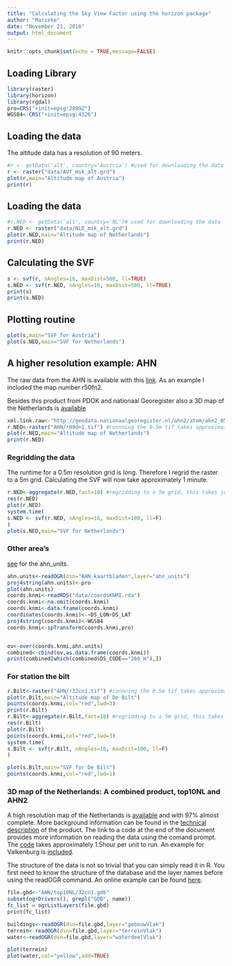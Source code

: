```yaml
---
title: "Calculating the Sky View Factor using the horizon package"
author: "Marieke"
date: "November 21, 2016"
output: html_document
---
```


```r
knitr::opts_chunk$set(echo = TRUE,message=FALSE)
```

## Loading Library
```r
library(raster)
library(horizon)
library(rgdal)
pro=CRS("+init=epsg:28992")
WGS84<-CRS("+init=epsg:4326")
```

## Loading the data
The altitude data has a resolution of 90 meters. 
```r
#r <- getData('alt', country='Austria') #used for downloading the data
r <- raster("data/AUT_msk_alt.grd")
plot(r,main="Altitude map of Austria")
print(r)

```

## Loading the data
```r
#r.NED <- getData('alt', country='NL')# used for downloading the data
r.NED <- raster("data/NLD_msk_alt.grd")
plot(r.NED,main="Altitude map of Netherlands")
print(r.NED)

```

## Calculating the SVF

```r
s <- svf(r, nAngles=16, maxDist=500, ll=TRUE)
s.NED <- svf(r.NED, nAngles=16, maxDist=500, ll=TRUE)
print(s)
print(s.NED)
```

## Plotting routine

```r
plot(s,main="SVF for Austria")
plot(s.NED,main="SVF for Netherlands")
```

## A higher resolution example: AHN
The raw data from the AHN is available with this [link](http://geodata.nationaalgeoregister.nl/ahn2/atom/ahn2_05m_ruw.xml). As an example I included the map number r50fn2.

Besides this product from PDOK and nationaal Georegister also a 3D map of the Netherlands is [available](https://www.pdok.nl/nl/producten/pdok-downloads/basisregistratie-topografie/3d-kaart-nl)

```r
xml.link.raw<-"http://geodata.nationaalgeoregister.nl/ahn2/atom/ahn2_05m_ruw.xml" 
r.NED<-raster("AHN/r09dn1.tif") #runnning the 0.5m tif takes approximately 2 hours
plot(r.NED,main="Altitude map of Netherlands")
print(r.NED)
```

### Regridding the data
The runtime for a 0.5m resolution grid is long. Therefore I regrid the raster to a 5m grid. Calculating the SVF will now take approximately 1 minute.
```r
r.NED<-aggregate(r.NED,fact=10) #regridding to a 5m grid, this takes just a minute to run
res(r.NED)
plot(r.NED)
system.time(
s.NED <- svf(r.NED, nAngles=16, maxDist=100, ll=F)
)
plot(s.NED,main="SVF for Netherlands")
```

### Other area's
[see](http://www.ahn.nl/pagina/open-data.html) for the ahn_units. 
```r


ahn.units<-readOGR(dsn="AHN_kaartbladen",layer="ahn_units")
proj4string(ahn.units)<-pro
plot(ahn.units)
coords.knmi<-readRDS("data/coordsKNMI.rda")
coords.knmi<-na.omit(coords.knmi)
coords.knmi<-data.frame(coords.knmi)
coordinates(coords.knmi)<-~DS_LON+DS_LAT
proj4string(coords.knmi)<-WGS84
coords.knmi<-spTransform(coords.knmi,pro)


ov<-over(coords.knmi,ahn.units)
combined<-cbind(ov,as.data.frame(coords.knmi))
print(combined[which(combined$DS_CODE=="260_H"),])
```

### For station the bilt
```r
r.Bilt<-raster("AHN/r32cn1.tif") #runnning the 0.5m tif takes approximately 2 hours
plot(r.Bilt,main="Altitude map of De Bilt")
points(coords.knmi,col="red",lwd=3)
print(r.Bilt)
r.Bilt<-aggregate(r.Bilt,fact=10) #regridding to a 5m grid, this takes just a minute to run
res(r.Bilt)
plot(r.Bilt)
points(coords.knmi,col="red",lwd=3)
system.time(
s.Bilt <- svf(r.Bilt, nAngles=16, maxDist=100, ll=F)
)

plot(s.Bilt,main="SVF for De Bilt")
points(coords.knmi,col="red",lwd=1)
```

### 3D map of the Netherlands: A combined product, top10NL and AHN2
A high resolution map of the Netherlands is [available](http://www.arcgis.com/apps/Viewer/index.html?appid=2e4c2b5b127a447e94997bbffd41b93e) and with 97% almost complete. More background information can be found in the [technical description](http://www.kadaster.nl/documents/20838/88032/3D+kaart+NL+technische+beschrijving/841392d9-12e2-41f8-b20d-32d73fbfbbf9 ) of the product. The link to a code at the end of the document provides more information on reading the data using the comand prompt. The [code](http://data.nlextract.nl/top10nl3d/README.txt) takes approximately 1.5hour per unit to run. An example for Valkenburg is [included](https://3d.bk.tudelft.nl/hledoux/blog/tinkering-3dtop10nl/). 

The structure of the data is not so trivial that you can simply read it in R. You first need to know the structure of the database and the layer names before using the readOGR command. An online example can be found [here](http://gis.stackexchange.com/questions/151613/how-to-read-feature-class-in-file-geodatabase-using-r). 

```r
file.gbd<-"AHN/top10NL/32cn1.gdb"
subset(ogrDrivers(), grepl("GDB", name))
fc_list = ogrListLayers(file.gbd)
print(fc_list)

buildings<-readOGR(dsn=file.gbd,layer="gebouwVlak")
terrein<-readOGR(dsn=file.gbd,layer="terreinVlak")
water<-readOGR(dsn=file.gbd,layer="waterdeelVlak")

plot(terrein)
plot(water,col="yellow",add=TRUE)
```
